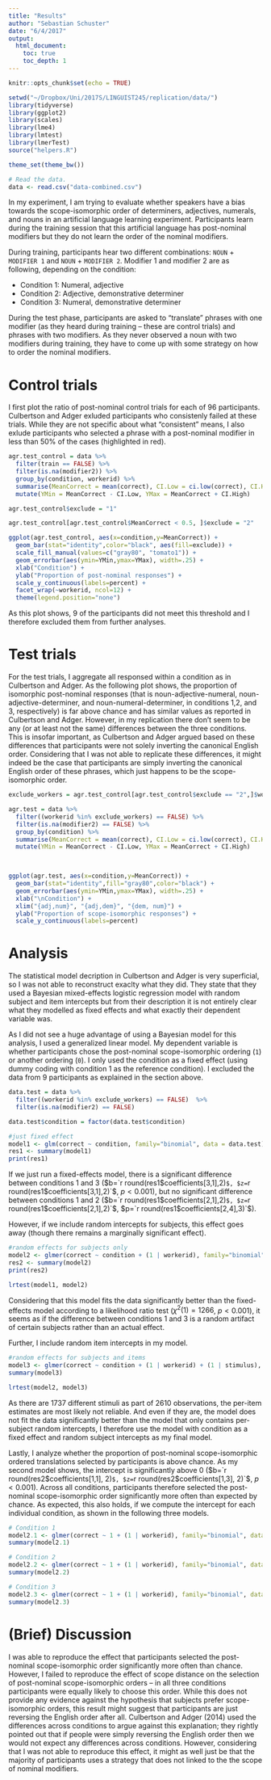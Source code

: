 ```yaml
---
title: "Results"
author: "Sebastian Schuster"
date: "6/4/2017"
output: 
  html_document:
    toc: true
    toc_depth: 1
---
```


```r
knitr::opts_chunk$set(echo = TRUE)
```

```r
setwd("~/Dropbox/Uni/2017S/LINGUIST245/replication/data/")
library(tidyverse)
library(ggplot2)
library(scales)
library(lme4)
library(lmtest)
library(lmerTest)
source("helpers.R")

theme_set(theme_bw())


```

```r
# Read the data.
data <- read.csv("data-combined.csv")

```

In my experiment, I am trying to evaluate whether speakers have a bias towards the scope-isomorphic order of determiners, adjectives, numerals, and nouns in an artificial language learning experiment. Participants learn during the training session that this artificial language has post-nominal modifiers but they do not learn the order of the nominal modifiers. 

During training, participants hear two different combinations: `NOUN` + `MODIFIER 1` and `NOUN` + `MODIFIER 2`.
Modifier 1 and modifier 2 are as following, depending on the condition:

 - Condition 1: Numeral, adjective
 - Condition 2: Adjective, demonstrative determiner
 - Condition 3: Numeral, demonstrative determiner
 
 During the test phase, participants are asked to "translate" phrases with one modifier (as they heard during training -- these are control trials) and phrases with two modifiers. As they never observed a noun with two modifiers during training, they have to come up with some strategy on how to order the nominal modifiers.
 
# Control trials

I first plot the ratio of post-nominal control trials for each of 96 participants. Culbertson and Adger exluded participants who consistenly failed at these trials. While they are not specific about what "consistent" means, I also exlude participants who selected a phrase with a post-nominal modifier in less than 50% of the cases (highlighted in red).


```r

agr.test_control = data %>%
  filter(train == FALSE) %>%
  filter(is.na(modifier2)) %>%
  group_by(condition, workerid) %>%
  summarise(MeanCorrect = mean(correct), CI.Low = ci.low(correct), CI.High = ci.high(correct)) %>%
  mutate(YMin = MeanCorrect - CI.Low, YMax = MeanCorrect + CI.High)

agr.test_control$exclude = "1"

agr.test_control[agr.test_control$MeanCorrect < 0.5, ]$exclude = "2"

ggplot(agr.test_control, aes(x=condition,y=MeanCorrect)) +
  geom_bar(stat="identity",color="black", aes(fill=exclude)) +
  scale_fill_manual(values=c("gray80", "tomato1")) +
  geom_errorbar(aes(ymin=YMin,ymax=YMax), width=.25) +
  xlab("Condition") +
  ylab("Proportion of post-nominal responses") +
  scale_y_continuous(labels=percent) +
  facet_wrap(~workerid, ncol=12) + 
  theme(legend.position="none")

```


As this plot shows, 9 of the participants did not meet this threshold and I therefore excluded them from further analyses.

# Test trials

For the test trials, I aggregate all responsed within a condition as in Culbertson and Adger. As the following plot shows, the proportion of isomorphic post-nominal responses (that is noun-adjective-numeral, noun-adjective-determiner, and noun-numeral-determiner, in conditions 1,2, and 3, respectively) is far above chance and has similar values as reported in Culbertson and Adger. However, in my replication there don't seem to be any (or at least not the same) differences between the three conditions. This is insofar important, as Culbertson and Adger argued based on these differences that participants were not solely inverting the canonical English order. Considering that I was not able to replicate these differences, it might indeed be the case that participants are simply inverting the canonical English order of these phrases, which just happens to be the scope-isomorphic order.

```r

exclude_workers = agr.test_control[agr.test_control$exclude == "2",]$workerid

agr.test = data %>%
  filter((workerid %in% exclude_workers) == FALSE) %>%
  filter(is.na(modifier2) == FALSE) %>%
  group_by(condition) %>%
  summarise(MeanCorrect = mean(correct), CI.Low = ci.low(correct), CI.High = ci.high(correct)) %>%
  mutate(YMin = MeanCorrect - CI.Low, YMax = MeanCorrect + CI.High)
  


ggplot(agr.test, aes(x=condition,y=MeanCorrect)) +
  geom_bar(stat="identity",fill="gray80",color="black") +
  geom_errorbar(aes(ymin=YMin,ymax=YMax), width=.25) +
  xlab("\nCondition") +
  xlim("{adj,num}", "{adj,dem}", "{dem, num}") +
  ylab("Proportion of scope-isomorphic responses") +
  scale_y_continuous(labels=percent)


```



# Analysis

The statistical model decription in Culbertson and Adger is very superficial, so I was not able to reconstruct exaclty what they did. They state that they used a Bayesian mixed-effects logistic regression model with random subject and item intercepts but from their description it is not entirely clear what they modelled as fixed effects and what exactly their dependent variable was. 

As I did not see a huge advantage of using a Bayesian model for this analysis, I used a generalized linear model. My dependent variable is whether participants chose the post-nominal scope-isomorphic ordering (`1`) or another ordering (`0`). I only used the condition as a fixed effect (using dummy coding with condition 1 as the reference condition). I excluded the data from 9 participants as explained in the section above.


```r

data.test = data %>%
  filter((workerid %in% exclude_workers) == FALSE)  %>%
  filter(is.na(modifier2) == FALSE)

data.test$condition = factor(data.test$condition)

#just fixed effect
model1 <- glm(correct ~ condition, family="binomial", data = data.test)
res1 <- summary(model1)
print(res1)
```

If we just run a fixed-effects model, there is a significant difference between conditions 1 and 3 ($b=`r round(res1$coefficients[3,1],2)`$, $z=`r round(res1$coefficients[3,1],2)`$, $p<0.001$), but no significant difference between conditions 1 and 2 ($b=`r round(res1$coefficients[2,1],2)`$, $z=`r round(res1$coefficients[2,1],2)`$, $p=`r round(res1$coefficients[2,4],3)`$). 

However, if we include random intercepts for subjects, this effect goes away (though there remains a marginally significant effect).


```r


#random effects for subjects only
model2 <- glmer(correct ~ condition + (1 | workerid), family="binomial", data=data.test)
res2 <- summary(model2)
print(res2)

lrtest(model1, model2)

```

Considering that this model fits the data significantly better than the fixed-effects model according to a likelihood ratio test ($\chi^2(1)=1266$, $p<0.001$), it seems as if the difference between conditions 1 and 3 is a random artifact of certain subjects rather than an actual effect.

Further, I include random item intercepts in my model.


```r

#random effects for subjects and items
model3 <- glmer(correct ~ condition + (1 | workerid) + (1 | stimulus), family="binomial", data=data.test)
summary(model3)

lrtest(model2, model3)
```

As there are 1737 different stimuli as part of 2610 observations, the per-item estimates are most likely not reliable. And even if they are, the model does not fit the data significantly better than the model that only contains per-subject random intercepts, I therefore use the model with condition as a fixed effect and random subject intercepts as my final model.

Lastly, I analyze whether the proportion of post-nominal scope-isomorphic ordered translations selected by participants is above chance. As my second model shows, the intercept is significantly above $0$ ($b=`r round(res2$coefficients[1,1], 2)`$, $z=`r round(res2$coefficients[1,3], 2)`$, $p<0.001$). Across all conditions, participants therefore selected the post-nominal scope-isomorphic order significantly more often than expected by chance. As expected, this also holds, if we compute the intercept for each individual condition, as shown in the following three models.

```r
# Condition 1
model2.1 <- glmer(correct ~ 1 + (1 | workerid), family="binomial", data=data.test[data.test$condition==1,])
summary(model2.1)

# Condition 2
model2.2 <- glmer(correct ~ 1 + (1 | workerid), family="binomial", data=data.test[data.test$condition==2,])
summary(model2.2)

# Condition 3
model2.3 <- glmer(correct ~ 1 + (1 | workerid), family="binomial", data=data.test[data.test$condition==3,])
summary(model2.3)

```

# (Brief) Discussion

I was able to reproduce the effect that participants selected the post-nominal scope-isomorphic order significantly more often than chance. However, I failed to reproduce the effect of scope distance on the selection of post-nominal scope-isomorphic orders -- in all three conditions participants were equally likely to choose this order. While this does not provide any evidence against the hypothesis that subjects prefer scope-isomorphic orders, this result might suggest that participants are just reversing the English order after all. Culbertson and Adger (2014) used the differences across conditions to argue against this explanation; they rightly pointed out that if people were simply reversing the English order then we would not expect any differences across conditions. However, considering that I was not able to reproduce this effect, it might as well just be that the majority of participants uses a strategy that does not linked to the the scope of nominal modifiers.






  